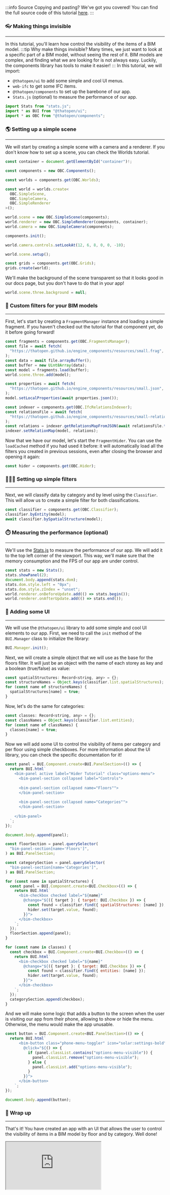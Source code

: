 :::info Source
Copying and pasting? We've got you covered! You can find the full source code of this tutorial [here](https://github.com/ThatOpen/engine_components/blob/main/packages/core/src/fragments/Hider/example.ts).
:::

### 👓 Making things invisible
---
In this tutorial, you'll learn how control the visibility of the items of a BIM model.
:::tip Why make things invisible?
Many times, we just want to look at a specific part of a BIM model, without seeing the rest of it. BIM models are complex, and finding what we are looking for is not always easy. Luckily, the components library has tools to make it easier!
:::
In this tutorial, we will import:
- `@thatopen/ui` to add some simple and cool UI menus.
- `web-ifc` to get some IFC items.
- `@thatopen/components` to set up the barebone of our app.
- `Stats.js` (optional) to measure the performance of our app.

```js
import Stats from "stats.js";
import * as BUI from "@thatopen/ui";
import * as OBC from "@thatopen/components";
```
### 🌎 Setting up a simple scene
---
We will start by creating a simple scene with a camera and a renderer. If you don't know how to set up a scene, you can check the Worlds tutorial.

```js
const container = document.getElementById("container")!;

const components = new OBC.Components();

const worlds = components.get(OBC.Worlds);

const world = worlds.create<
  OBC.SimpleScene,
  OBC.SimpleCamera,
  OBC.SimpleRenderer
>();

world.scene = new OBC.SimpleScene(components);
world.renderer = new OBC.SimpleRenderer(components, container);
world.camera = new OBC.SimpleCamera(components);

components.init();

world.camera.controls.setLookAt(12, 6, 8, 0, 0, -10);

world.scene.setup();

const grids = components.get(OBC.Grids);
grids.create(world);
```
We'll make the background of the scene transparent so that it looks good in our docs page, but you don't have to do that in your app!

```js
world.scene.three.background = null;
```
### 🔎 Custom filters for your BIM models
---
First, let's start by creating a `FragmentManager` instance and
loading a simple fragment. If you haven't checked out the tutorial
for that component yet, do it before going forward!

```js
const fragments = components.get(OBC.FragmentsManager);
const file = await fetch(
  "https://thatopen.github.io/engine_components/resources/small.frag",
);
const data = await file.arrayBuffer();
const buffer = new Uint8Array(data);
const model = fragments.load(buffer);
world.scene.three.add(model);

const properties = await fetch(
  "https://thatopen.github.io/engine_components/resources/small.json",
);
model.setLocalProperties(await properties.json());

const indexer = components.get(OBC.IfcRelationsIndexer);
const relationsFile = await fetch(
  "https://thatopen.github.io/engine_components/resources/small-relations.json",
);
const relations = indexer.getRelationsMapFromJSON(await relationsFile.text());
indexer.setRelationMap(model, relations);
```
Now that we have our model, let's start the `FragmentHider`. You
can use the `loadCached` method if you had used it before: it will
automatically load all the filters you created in previous sessions,
even after closing the browser and opening it again:

```js
const hider = components.get(OBC.Hider);
```
### 📕📗📘 Setting up simple filters
---
Next, we will classify data by category and by level using the `Classifier`. This will allow us to create a simple filter for both classifications.

```js
const classifier = components.get(OBC.Classifier);
classifier.byEntity(model);
await classifier.bySpatialStructure(model);
```
### ⏱️ Measuring the performance (optional)
---
We'll use the [Stats.js](https://github.com/mrdoob/stats.js) to measure the performance of our app. We will add it to the top left corner of the viewport. This way, we'll make sure that the memory consumption and the FPS of our app are under control.

```js
const stats = new Stats();
stats.showPanel(2);
document.body.append(stats.dom);
stats.dom.style.left = "0px";
stats.dom.style.zIndex = "unset";
world.renderer.onBeforeUpdate.add(() => stats.begin());
world.renderer.onAfterUpdate.add(() => stats.end());
```
### 🧩 Adding some UI
---
We will use the `@thatopen/ui` library to add some simple and cool UI elements to our app. First, we need to call the `init` method of the `BUI.Manager` class to initialize the library:

```js
BUI.Manager.init();
```
Next, we will create a simple object that we will use as the base for the floors filter. It will just be an object with the name of each storey as key and a boolean (true/false) as value:

```js
const spatialStructures: Record<string, any> = {};
const structureNames = Object.keys(classifier.list.spatialStructures);
for (const name of structureNames) {
  spatialStructures[name] = true;
}
```
Now, let's do the same for categories:

```js
const classes: Record<string, any> = {};
const classNames = Object.keys(classifier.list.entities);
for (const name of classNames) {
  classes[name] = true;
}
```
Now we will add some UI to control the visibility of items per category and per floor using simple checkboxes. For more information about the UI library, you can check the specific documentation for it!

```js
const panel = BUI.Component.create<BUI.PanelSection>(() => {
  return BUI.html`
    <bim-panel active label="Hider Tutorial" class="options-menu">
      <bim-panel-section collapsed label="Controls">
      
      <bim-panel-section collapsed name="Floors"">
      </bim-panel-section>
      
      <bim-panel-section collapsed name="Categories"">
      </bim-panel-section>
      
    </bim-panel>
  `;
});

document.body.append(panel);

const floorSection = panel.querySelector(
  "bim-panel-section[name='Floors']",
) as BUI.PanelSection;

const categorySection = panel.querySelector(
  "bim-panel-section[name='Categories']",
) as BUI.PanelSection;

for (const name in spatialStructures) {
  const panel = BUI.Component.create<BUI.Checkbox>(() => {
    return BUI.html`
      <bim-checkbox checked label="${name}"
        @change="${({ target }: { target: BUI.Checkbox }) => {
          const found = classifier.find({ spatialStructures: [name] });
          hider.set(target.value, found);
        }}">
      </bim-checkbox>
    `;
  });
  floorSection.append(panel);
}

for (const name in classes) {
  const checkbox = BUI.Component.create<BUI.Checkbox>(() => {
    return BUI.html`
      <bim-checkbox checked label="${name}"
        @change="${({ target }: { target: BUI.Checkbox }) => {
          const found = classifier.find({ entities: [name] });
          hider.set(target.value, found);
        }}">
      </bim-checkbox>
    `;
  });
  categorySection.append(checkbox);
}
```
And we will make some logic that adds a button to the screen when the user is visiting our app from their phone, allowing to show or hide the menu. Otherwise, the menu would make the app unusable.

```js
const button = BUI.Component.create<BUI.PanelSection>(() => {
  return BUI.html`
      <bim-button class="phone-menu-toggler" icon="solar:settings-bold"
        @click="${() => {
          if (panel.classList.contains("options-menu-visible")) {
            panel.classList.remove("options-menu-visible");
          } else {
            panel.classList.add("options-menu-visible");
          }
        }}">
      </bim-button>
    `;
});

document.body.append(button);
```
### 🎉 Wrap up
---
That's it! You have created an app with an UI that allows the user to control the visibility of items in a BIM model by floor and by category. Well done!



<iframe src="https://thatopen.github.io/engine_components/examples/Hider"></iframe>